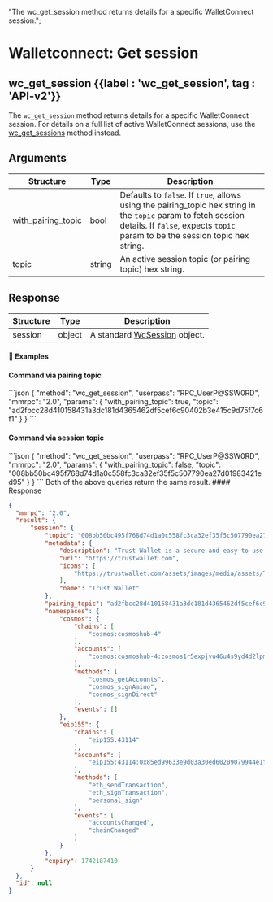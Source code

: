   "The wc_get_session method returns details for a specific WalletConnect session.";

# Walletconnect: Get session

## wc\_get\_session {{label : 'wc_get_session', tag : 'API-v2'}}

The `wc_get_session` method returns details for a specific WalletConnect session.
For details on a full list of active WalletConnect sessions, use the [wc\_get\_sessions](/komodo-defi-framework/api/v20-dev/wc_get_sessions/#wc-get-sessions) method instead.

## Arguments

| Structure            | Type   | Description                                                                                                                                                                                     |
| -------------------- | ------ | ----------------------------------------------------------------------------------------------------------------------------------------------------------------------------------------------- |
| with\_pairing\_topic | bool   | Defaults to `false`. If `true`, allows using the pairing\_topic hex string in the `topic` param to fetch session details. If `false`, expects `topic` param to be the session topic hex string. |
| topic                | string | An active session topic (or pairing topic) hex string.                                                                                                                                          |

## Response

| Structure | Type   | Description                                                                              |
| --------- | ------ | ---------------------------------------------------------------------------------------- |
| session   | object | A standard [WcSession](/komodo-defi-framework/api/common_structures/#wc-session) object. |

#### 📌 Examples

#### Command via pairing topic

<CodeGroup title="" tag="POST" label="wc_get_session" mm2MethodDecorate="true">
  ```json
  {
    "method": "wc_get_session",
    "userpass": "RPC_UserP@SSW0RD",
    "mmrpc": "2.0",
    "params": {
      "with_pairing_topic": true,
      "topic": "ad2fbcc28d410158431a3dc181d4365462df5cef6c90402b3e415c9d75f7c6f1"
    }
  }
  ```
</CodeGroup>

#### Command via session topic

<CodeGroup title="" tag="POST" label="wc_get_session" mm2MethodDecorate="true">
  ```json
  {
    "method": "wc_get_session",
    "userpass": "RPC_UserP@SSW0RD",
    "mmrpc": "2.0",
    "params": {
      "with_pairing_topic": false,
      "topic": "008bb50bc495f768d74d1a0c558fc3ca32ef35f5c507790ea27d01983421ed95"
    }
  }
  ```
</CodeGroup>

<Note>
  Both of the above queries return the same result.
</Note>

<CollapsibleSection expandedText="Hide Response" collapsedText="Show Response">
  #### Response

  ```json
  {
    "mmrpc": "2.0",
    "result": {
        "session": {
            "topic": "008bb50bc495f768d74d1a0c558fc3ca32ef35f5c507790ea27d01983421ed95",
            "metadata": {
                "description": "Trust Wallet is a secure and easy-to-use mobile wallet",
                "url": "https://trustwallet.com",
                "icons": [
                    "https://trustwallet.com/assets/images/media/assets/TWT.png"
                ],
                "name": "Trust Wallet"
            },
            "pairing_topic": "ad2fbcc28d410158431a3dc181d4365462df5cef6c90402b3e415c9d75f7c6f1",
            "namespaces": {
                "cosmos": {
                    "chains": [
                        "cosmos:cosmoshub-4"
                    ],
                    "accounts": [
                        "cosmos:cosmoshub-4:cosmos1r5expjvu46u4s9yd4d2lpmss22p848lw2a7wa8"
                    ],
                    "methods": [
                        "cosmos_getAccounts",
                        "cosmos_signAmino",
                        "cosmos_signDirect"
                    ],
                    "events": []
                },
                "eip155": {
                    "chains": [
                        "eip155:43114"
                    ],
                    "accounts": [
                        "eip155:43114:0x85ed99633e9d03a30ed60209079944e1f4272048"
                    ],
                    "methods": [
                        "eth_sendTransaction",
                        "eth_signTransaction",
                        "personal_sign"
                    ],
                    "events": [
                        "accountsChanged",
                        "chainChanged"
                    ]
                }
            },
            "expiry": 1742187410
        }
    },
    "id": null
  }
  ```
</CollapsibleSection>
